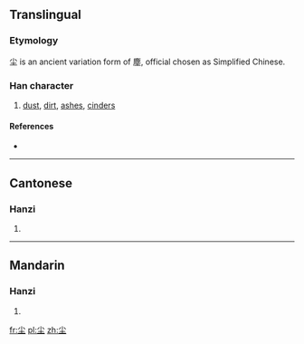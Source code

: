 {{also|塵}}
==Translingual==

===Etymology===
尘 is an ancient variation form of 塵, official chosen as Simplified Chinese.

===Han character===
{{Han char|rn=42|rad=小|as=03|sn=6|four=|canj=火土 (FG), X火土 (XFG)}}

# [[dust]], [[dirt]], [[ashes]], [[cinders]]

====References====
* {{Han ref|kx=0297.060|dkj=07484|dj=0591.080|hdz=10419.050|uh=5C18|ud=23576}}

----

==Cantonese==

===Hanzi===
{{yue-hanzi|jyut=|y=chan4|tra=塵}}

# {{defn|lang=yue|sort=小03}}

----

==Mandarin==

===Hanzi===
{{cmn-hanzi|tra=塵|pin=[[chén]] ([[chen2]])|wg=ch'en<sup>2</sup>}}

# {{defn|lang=cmn|sort=小03}}

[[fr:尘]]
[[pl:尘]]
[[zh:尘]]